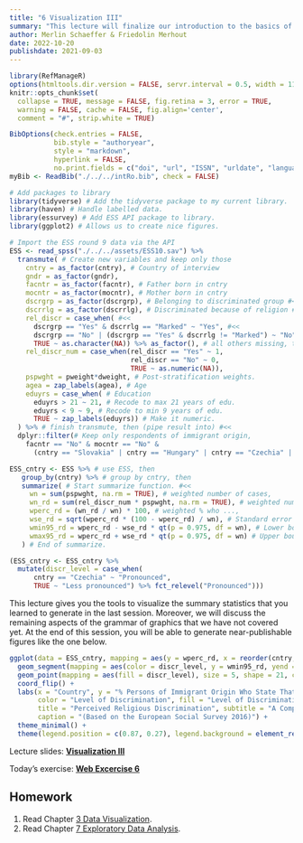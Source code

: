 ```yaml
---
title: "6 Visualization III"
summary: "This lecture will finalize our introduction to the basics of the grammar of graphics and ggplot2."
author: Merlin Schaeffer & Friedolin Merhout
date: 2022-10-20
publishdate: 2021-09-03
---
```


```r
library(RefManageR)
options(htmltools.dir.version = FALSE, servr.interval = 0.5, width = 115, digits = 2)
knitr::opts_chunk$set(
  collapse = TRUE, message = FALSE, fig.retina = 3, error = TRUE,
  warning = FALSE, cache = FALSE, fig.align='center',
  comment = "#", strip.white = TRUE)

BibOptions(check.entries = FALSE, 
           bib.style = "authoryear", 
           style = "markdown",
           hyperlink = FALSE,
           no.print.fields = c("doi", "url", "ISSN", "urldate", "language", "note", "isbn", "volume"))
myBib <- ReadBib("./../../intRo.bib", check = FALSE)

# Add packages to library
library(tidyverse) # Add the tidyverse package to my current library.
library(haven) # Handle labelled data.
library(essurvey) # Add ESS API package to library.
library(ggplot2) # Allows us to create nice figures.

# Import the ESS round 9 data via the API
ESS <- read_spss("./../../assets/ESS10.sav") %>%
  transmute( # Create new variables and keep only those
    cntry = as_factor(cntry), # Country of interview
    gndr = as_factor(gndr),
    facntr = as_factor(facntr), # Father born in cntry
    mocntr = as_factor(mocntr), # Mother born in cntry
    dscrgrp = as_factor(dscrgrp), # Belonging to discriminated group #<<
    dscrrlg = as_factor(dscrrlg), # Discriminated because of religion #<<
    rel_discr = case_when( #<<
      dscrgrp == "Yes" & dscrrlg == "Marked" ~ "Yes", #<<
      dscrgrp == "No" | (dscrgrp == "Yes" & dscrrlg != "Marked") ~ "No", #<<
      TRUE ~ as.character(NA)) %>% as_factor(), # all others missing, then change to factor #<<
    rel_discr_num = case_when(rel_discr == "Yes" ~ 1, 
                              rel_discr == "No" ~ 0,
                              TRUE ~ as.numeric(NA)),
    pspwght = pweight*dweight, # Post-stratification weights.     
    agea = zap_labels(agea), # Age
    eduyrs = case_when( # Education
      eduyrs > 21 ~ 21, # Recode to max 21 years of edu.
      eduyrs < 9 ~ 9, # Recode to min 9 years of edu.
      TRUE ~ zap_labels(eduyrs)) # Make it numeric.
  ) %>% # finish transmute, then (pipe result into) #<<
  dplyr::filter(# Keep only respondents of immigrant origin,
    facntr == "No" & mocntr == "No" & 
      (cntry == "Slovakia" | cntry == "Hungary" | cntry == "Czechia" | cntry == "Slovenia"))

ESS_cntry <- ESS %>% # use ESS, then
   group_by(cntry) %>% # group by cntry, then
   summarize( # Start summarize function. #<<
     wn = sum(pspwght, na.rm = TRUE), # weighted number of cases,
     wn_rd = sum(rel_discr_num * pspwght, na.rm = TRUE), # weighted number of cases who ...,
     wperc_rd = (wn_rd / wn) * 100, # weighted % who ...,
     wse_rd = sqrt(wperc_rd * (100 - wperc_rd) / wn), # Standard error of the percent,
     wmin95_rd = wperc_rd - wse_rd * qt(p = 0.975, df = wn), # Lower bound of 95% CI,
     wmax95_rd = wperc_rd + wse_rd * qt(p = 0.975, df = wn) # Upper bound of 95% CI,
   ) # End of summarize.

(ESS_cntry <- ESS_cntry %>% 
  mutate(discr_level = case_when(
      cntry == "Czechia" ~ "Pronounced",
      TRUE ~ "Less pronounced") %>% fct_relevel("Pronounced")))
```

This lecture gives you the tools to visualize the summary statistics that you learned to generate in the last session. Moreover, we will discuss the remaining aspects of the grammar of graphics that we have not covered yet. At the end of this session, you will be able to generate near-publishable figures like the one below.

```r
ggplot(data = ESS_cntry, mapping = aes(y = wperc_rd, x = reorder(cntry, wperc_rd))) +
  geom_segment(mapping = aes(color = discr_level, y = wmin95_rd, yend = wmax95_rd, xend = cntry), size = 6.5, alpha = 0.3) +
  geom_point(mapping = aes(fill = discr_level), size = 5, shape = 21, color = "white") +
  coord_flip() +
  labs(x = "Country", y = "% Persons of Immigrant Origin Who State That They Belong\n to a Discriminated Religious Minority in Their Country of Residence\n(Along with 95% Confidence Intervals)",
       color = "Level of Discrimination", fill = "Level of Discrimination",
       title = "Perceived Religious Discrimination", subtitle = "A Comparison of Denmark's Neighboring Countries",
       caption = "(Based on the European Social Survey 2016)") + 
  theme_minimal() +
  theme(legend.position = c(0.87, 0.27), legend.background = element_rect(fill = NA, color = NA))
```

Lecture slides: [**Visualization III**](/6-Visualization-III/6-Visualization-III.html)

Today's exercise: [**Web Excercise 6**](/exercises/exercise6.html)

## Homework
1. Read Chapter [3 Data Visualization](http://r4ds.had.co.nz/data-visualisation.html).
2. Read Chapter [7 Exploratory Data Analysis](http://r4ds.had.co.nz/exploratory-data-analysis.html).

